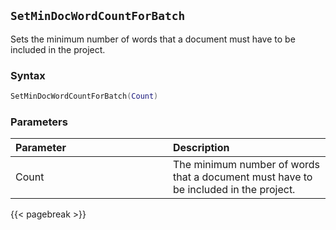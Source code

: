 ## `SetMinDocWordCountForBatch` {#batch-setmindocwordcountforbatch}

Sets the minimum number of words that a document must have to be included in the project.

### Syntax {-}

``` .lua
SetMinDocWordCountForBatch(Count)
```

### Parameters {-}

**Parameter** | **Description**
| :-- | :-- |
Count | The minimum number of words that a document must have to be included in the project.

{{< pagebreak >}}